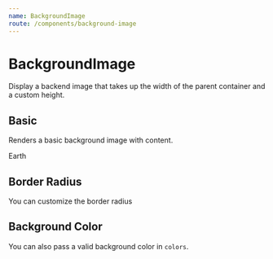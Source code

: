```yaml
---
name: BackgroundImage
route: /components/background-image
---
```



# BackgroundImage

Display a backend image that takes up the width of the parent container and a custom height.

<PropsTable of={BackgroundImage} />

## Basic

Renders a basic background image with content.

<Playground>
  <BackgroundImage
    height="200px"
    image="https://upload.wikimedia.org/wikipedia/commons/9/97/The_Earth_seen_from_Apollo_17.jpg">
    <Heading centered level={1} variant="inverse">
      Earth
    </Heading>
  </BackgroundImage>
</Playground>

## Border Radius

You can customize the border radius

<Playground>
  <BackgroundImage
    borderRadius="32px"
    height="200px"
    image="https://upload.wikimedia.org/wikipedia/commons/9/97/The_Earth_seen_from_Apollo_17.jpg"
  />
</Playground>

## Background Color

You can also pass a valid background color in `colors`.

<Playground>
  <BackgroundImage backgroundColor="red2" height="100px" />
</Playground>

